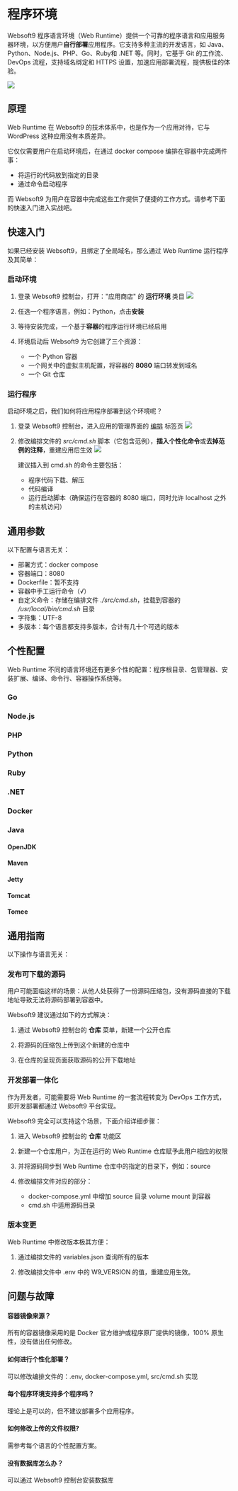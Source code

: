 

# 程序环境

Websoft9 程序语言环境（Web Runtime）提供一个可靠的程序语言和应用服务器环境，以方便用户**自行部署**应用程序。它支持多种主流的开发语言，如 Java、Python、Node.js、PHP、Go、Ruby和 .NET 等。同时，它基于 Git 的工作流、DevOps 流程，支持域名绑定和 HTTPS 设置，加速应用部署流程，提供极佳的体验。

![](https://libs.websoft9.com/Websoft9/DocsPicture/zh/runtime/runtime-web-websoft9.png)


## 原理

Web Runtime 在 Websoft9 的技术体系中，也是作为一个应用对待，它与 WordPress 这种应用没有本质差异。  

它仅仅需要用户在启动环境后，在通过 docker compose 编排在容器中完成两件事：

- 将运行的代码放到指定的目录
- 通过命令启动程序

而 Websoft9 为用户在容器中完成这些工作提供了便捷的工作方式。请参考下面的快速入门进入实战吧。

## 快速入门

如果已经安装 Websoft9，且绑定了全局域名，那么通过 Web Runtime 运行程序及其简单：

### 启动环境

1. 登录 Websoft9 控制台，打开："应用商店" 的 **运行环境** 类目
   ![](https://libs.websoft9.com/Websoft9/DocsPicture/zh/runtime/runtime-catalog-websoft9.png)

2. 任选一个程序语言，例如：Python，点击**安装**

3. 等待安装完成，一个基于**容器**的程序运行环境已经启用

4. 环境启动后 Websoft9 为它创建了三个资源：

   - 一个 Python 容器
   - 一个网关中的虚拟主机配置，将容器的 **8080** 端口转发到域名
   - 一个 Git 仓库


### 运行程序

启动环境之后，我们如何将应用程序部署到这个环境呢？

1. 登录 Websoft9 控制台，进入应用的管理界面的 [编排](../quick/manageapp#reup) 标签页
   ![](https://libs.websoft9.com/Websoft9/DocsPicture/zh/websoft9/websoft9-composeedit.png)

2. 修改编排文件的 *src/cmd.sh* 脚本（它包含范例），**插入个性化命令**或**去掉范例的注释**，重建应用后生效
  ![](https://libs.websoft9.com/Websoft9/DocsPicture/zh/runtime/runtime-composeedit-cmd-websoft9.png)

   建议插入到 cmd.sh 的命令主要包括：
   
   - 程序代码下载、解压
   - 代码编译
   - 运行启动脚本（确保运行在容器的 8080 端口，同时允许 localhost 之外的主机访问）


## 通用参数

以下配置与语言无关： 

- 部署方式：docker compose
- 容器端口：8080
- Dockerfile：暂不支持
- 容器中手工运行命令（√）
- 自定义命令：存储在编排文件 *./src/cmd.sh*，挂载到容器的 */usr/local/bin/cmd.sh* 目录
- 字符集：UTF-8
- 多版本：每个语言都支持多版本，合计有几十个可选的版本

## 个性配置

Web Runtime 不同的语言环境还有更多个性的配置：程序根目录、包管理器、安装扩展、编译、命令行、容器操作系统等。

### Go

### Node.js

### PHP

### Python

### Ruby

### .NET

### Docker

### Java
#### OpenJDK
#### Maven
#### Jetty
#### Tomcat
#### Tomee

## 通用指南

以下操作与语言无关：  

### 发布可下载的源码

用户可能面临这样的场景：从他人处获得了一份源码压缩包，没有源码直接的下载地址导致无法将源码部署到容器中。  

Websoft9 建议通过如下的方式解决：

1. 通过 Websoft9 控制台的 **仓库** 菜单，新建一个公开仓库

2. 将源码的压缩包上传到这个新建的仓库中

3. 在仓库的呈现页面获取源码的公开下载地址

### 开发部署一体化

作为开发者，可能需要将 Web Runtime 的一套流程转变为 DevOps 工作方式，即开发部署都通过 Websoft9 平台实现。  

Websoft9 完全可以支持这个场景，下面介绍详细步骤：

1. 进入 Websoft9 控制台的 **仓库** 功能区

2. 新建一个仓库用户，为正在运行的 Web Runtime 仓库赋予此用户相应的权限

3. 并将源码同步到  Web Runtime 仓库中的指定的目录下，例如：source

4. 修改编排文件对应的部分：

   - docker-compose.yml 中增加 source 目录 volume mount 到容器
   - cmd.sh 中适用源码目录

### 版本变更

Web Runtime 中修改版本极其方便：

1. 通过编排文件的 variables.json 查询所有的版本

2. 修改编排文件中 .env 中的 W9_VERSION 的值，重建应用生效。  

## 问题与故障

#### 容器镜像来源？

所有的容器镜像采用的是 Docker 官方维护或程序原厂提供的镜像，100% 原生性，没有做出任何修改。 

#### 如何进行个性化部署？

可以修改编排文件的：.env, docker-compose.yml, src/cmd.sh 实现

#### 每个程序环境支持多个程序吗？

理论上是可以的，但不建议部署多个应用程序。

#### 如何修改上传的文件权限?

需参考每个语言的个性配置方案。

#### 没有数据库怎么办？

可以通过 Websoft9 控制台安装数据库